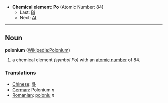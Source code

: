*'''Chemical element''': '''Po''' (Atomic Number: 84)
**Last: [[Bismuth|Bi]]
**Next: [[Astatine|At]]
----
== Noun ==
'''polonium''' ([[en:Polonium|Wikipedia:Polonium]])

# a chemical element ''(symbol Po)'' with an [[atomic number]] of 84.

===Translations===
*[[Chinese]]: [[釙]]
*[[German]]: Polonium ''n''
*[[Romanian]]: [[poloniu]] ''n''